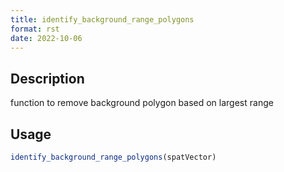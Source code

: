 ```yaml
--- 
title: identify_background_range_polygons 
format: rst 
date: 2022-10-06 
--- 
```


## Description

function to remove background polygon based on largest range


## Usage

```r
identify_background_range_polygons(spatVector)
```



